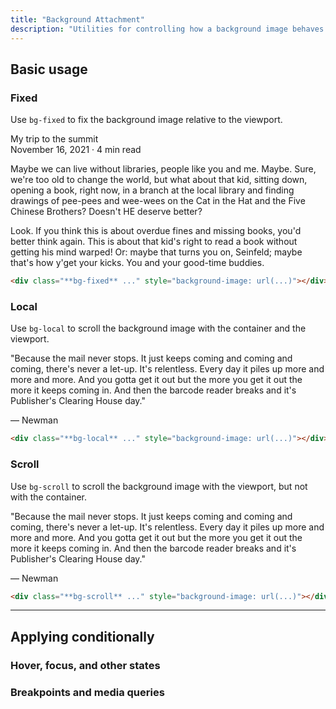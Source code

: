 ```yaml
---
title: "Background Attachment"
description: "Utilities for controlling how a background image behaves when scrolling."
---
```




## Basic usage

### Fixed

Use `bg-fixed` to fix the background image relative to the viewport.

<Example p="none">
  <div class="px-4">
    <div class="max-w-lg mx-auto h-80 overflow-y-scroll scrollbar:!w-1.5 scrollbar:!h-1.5 scrollbar-track:!bg-gray-100 scrollbar-thumb:!rounded scrollbar-thumb:!bg-gray-300 bg-cover shadow-lg" style="background-image:url('https://images.unsplash.com/photo-1554629947-334ff61d85dc?ixid=MnwxMjA3fDB8MHxwaG90by1wYWdlfHx8fGVufDB8fHx8&ixlib=rb-1.2.1&auto=format&fit=crop&w=1000&h=666&q=80'); background-position: center -80px;">
      <div class="mt-40">
        <div class="bg-white p-4 sm:p-8">
          <div class="font-inter font-extrabold text-2xl text-black tracking-tight">My trip to the summit</div>
          <div class="mt-1 font-medium text-sm text-gray-500">November 16, 2021 · 4 min read</div>
          <p class="mt-4 leading-7 text-gray-500">Maybe we can live without libraries, people like you and me. Maybe. Sure, we're too old to change the world, but what about that kid, sitting down, opening a book, right now, in a branch at the local library and finding drawings of pee-pees and wee-wees on the Cat in the Hat and the Five Chinese Brothers? Doesn't HE deserve better?</p>
          <p class="mt-4 leading-7 text-gray-500">Look. If you think this is about overdue fines and missing books, you'd better think again. This is about that kid's right to read a book without getting his mind warped! Or: maybe that turns you on, Seinfeld; maybe that's how y'get your kicks. You and your good-time buddies.</p>
        </div>
      </div>
    </div>
  </div>
</Example>

```html
<div class="**bg-fixed** ..." style="background-image: url(...)"></div>
```

### Local

Use `bg-local` to scroll the background image with the container and the viewport.

<Example p="none">
  <div class="px-4">
    <div class="max-w-lg mx-auto bg-white shadow-lg">
      <div class="py-8 sm:py-12">
        <div class="h-64 overflow-y-scroll scrollbar:!w-1.5 scrollbar:!h-1.5 scrollbar-track:!bg-gray-100 scrollbar-thumb:!rounded scrollbar-thumb:!bg-gray-300 bg-cover bg-local" style="background-image:url('https://images.unsplash.com/photo-1554629947-334ff61d85dc?ixid=MnwxMjA3fDB8MHxwaG90by1wYWdlfHx8fGVufDB8fHx8&ixlib=rb-1.2.1&auto=format&fit=crop&w=1000&h=666&q=80');">
          <div class="p-6 sm:px-16 sm:py-12 bg-black/40">
            <p class="font-serif italic text-base sm:text-2xl text-white text-center leading-6 sm:leading-8">"Because the mail never stops. It just keeps coming and coming and coming, there's never a let-up. It's relentless. Every day it piles up more and more and more. And you gotta get it out but the more you get it out the more it keeps coming in. And then the barcode reader breaks and it's Publisher's Clearing House day."</p>
            <div class="mt-6 font-inter font-bold text-sm sm:text-base text-white text-center">&mdash; Newman</div>
          </div>
        </div>
      </div>
    </div>
  </div>
</Example>

```html
<div class="**bg-local** ..." style="background-image: url(...)"></div>
```

### Scroll

Use `bg-scroll` to scroll the background image with the viewport, but not with the container.

<Example p="none">
  <div class="px-4">
    <div class="max-w-lg mx-auto bg-white shadow-lg">
      <div class="py-8 sm:py-12">
        <div class="h-64 overflow-y-scroll scrollbar:!w-1.5 scrollbar:!h-1.5 scrollbar-track:!bg-gray-100 scrollbar-thumb:!rounded scrollbar-thumb:!bg-gray-300 bg-cover bg-scroll" style="background-image:url('https://images.unsplash.com/photo-1554629947-334ff61d85dc?ixid=MnwxMjA3fDB8MHxwaG90by1wYWdlfHx8fGVufDB8fHx8&ixlib=rb-1.2.1&auto=format&fit=crop&w=1000&h=666&q=80');">
          <div class="p-6 sm:px-16 sm:py-12 bg-black/40">
            <p class="font-serif italic text-base sm:text-2xl text-white text-center leading-6 sm:leading-8">"Because the mail never stops. It just keeps coming and coming and coming, there's never a let-up. It's relentless. Every day it piles up more and more and more. And you gotta get it out but the more you get it out the more it keeps coming in. And then the barcode reader breaks and it's Publisher's Clearing House day."</p>
            <div class="mt-6 font-inter font-bold text-sm sm:text-base text-white text-center">&mdash; Newman</div>
          </div>
        </div>
      </div>
    </div>
  </div>
</Example>

```html
<div class="**bg-scroll** ..." style="background-image: url(...)"></div>
```

---

## <Heading ignore>Applying conditionally</Heading>

### <Heading ignore>Hover, focus, and other states</Heading>

<HoverFocusAndOtherStates defaultClass="bg-local" featuredClass="bg-fixed" />

### <Heading ignore>Breakpoints and media queries</Heading>

<BreakpointsAndMediaQueries defaultClass="bg-local" featuredClass="bg-fixed" />
